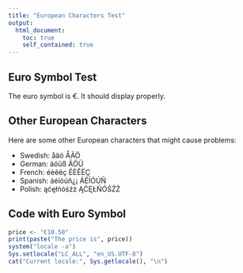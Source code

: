 ```yaml
---
title: "European Characters Test"
output: 
  html_document:
    toc: true
    self_contained: true
---
```


## Euro Symbol Test

The euro symbol is €. It should display properly.

## Other European Characters

Here are some other European characters that might cause problems:

- Swedish: åäö ÅÄÖ
- German: äöüß ÄÖÜ
- French: éèêëç ÉÈÊËÇ
- Spanish: áéíóúñ¿¡ ÁÉÍÓÚÑ
- Polish: ąćęłńóśźż ĄĆĘŁŃÓŚŹŻ

## Code with Euro Symbol

```r
price <- "€10.50"
print(paste("The price is", price))
system("locale -a")
Sys.setlocale("LC_ALL", "en_US.UTF-8")
cat("Current locale:", Sys.getlocale(), "\n")
```
